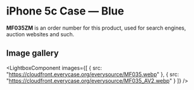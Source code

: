
# iPhone 5c Case — Blue

<Callout type='info' emoji='👉🏻'>**MF035ZM** is an order number for this product, used for search engines, auction websites and such.</Callout>

## Image gallery

<LightboxComponent
    images={[
      {
        src: "https://cloudfront.everycase.org/everysource/MF035.webp"
      },
      {
        src: "https://cloudfront.everycase.org/everysource/MF035_AV2.webp"
      }
    ]}
  />

